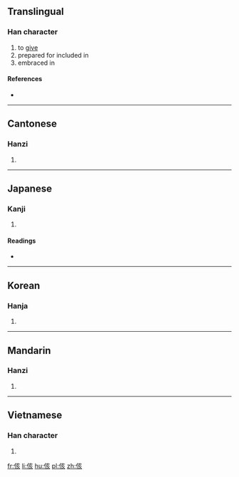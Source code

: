 ==Translingual==

===Han character===
{{Han char|rn=9|rad=人|as=06|sn=8|four=2028<sub>2</sub>|canj=人卜女人 (OYVO)|ids=⿰[[亻]][[亥]]}}

# to [[give]]
# prepared for included in
# embraced in

====References====
* {{Han ref|kx=0101.150|dkj=00580|dj=0214.070|hdz=10153.010|uh=4F85|ud=20357|bh=CBB4|bd=52148}}

----

==Cantonese==

===Hanzi===
{{yue-hanzi|jyut=goi1|y=goi1}}

# {{defn|lang=yue|sort=人06}}

----

==Japanese==

===Kanji===
{{ja-kanji|grade=|rs=人06}}

# {{defn|lang=ja|sort=人06}}

====Readings====
* {{ja-readings|on=[[かい]] (kai)|kun=[[むせぶ]] (musebu)}}

----

==Korean==

===Hanja===
{{ko-hanja|hangeul=해|rv=hae|mr=hae}}

# {{defn|lang=ko|sort=人06}}

----

==Mandarin==

===Hanzi===
{{cmn-hanzi|pin=[[gāi]] ([[gai1]])|wg=kai<sup>1</sup>}}

# {{defn|lang=cmn|sort=人06}}

----

==Vietnamese==

===Han character===
{{vi-hantu|[[hời]]|rs=人06}}

# {{defn|lang=vi|sort=人06}}

[[fr:侅]]
[[li:侅]]
[[hu:侅]]
[[pl:侅]]
[[zh:侅]]